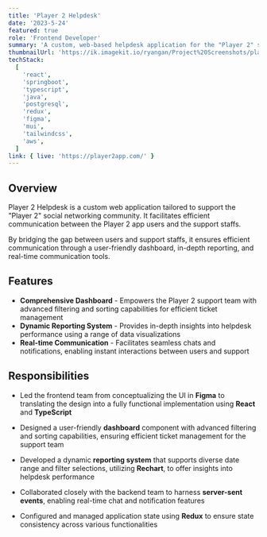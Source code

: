 ```yaml
---
title: 'Player 2 Helpdesk'
date: '2023-5-24'
featured: true
role: 'Frontend Developer'
summary: 'A custom, web-based helpdesk application for the "Player 2" social networking community'
thumbnailUrl: 'https://ik.imagekit.io/ryangan/Project%20Screenshots/player2-helpdesk/player2-thumbnail.png?updatedAt=1723238543464'
techStack:
  [
    'react',
    'springboot',
    'typescript',
    'java',
    'postgresql',
    'redux',
    'figma',
    'mui',
    'tailwindcss',
    'aws',
  ]
link: { live: 'https://player2app.com/' }
---
```


## Overview

Player 2 Helpdesk is a custom web application tailored to support the "Player 2" social networking community. It facilitates efficient communication between the Player 2 app users and the support staffs.

By bridging the gap between users and support staffs, it ensures efficient communication through a user-friendly dashboard, in-depth reporting, and real-time communication tools.

## Features

- **Comprehensive Dashboard** - Empowers the Player 2 support team with advanced filtering and sorting capabilities for efficient ticket management
- **Dynamic Reporting System** - Provides in-depth insights into helpdesk performance using a range of data visualizations
- **Real-time Communication** - Facilitates seamless chats and notifications, enabling instant interactions between users and support

## Responsibilities

- Led the frontend team from conceptualizing the UI in **Figma** to translating the design into a fully functional implementation using **React** and **TypeScript**

- Designed a user-friendly **dashboard** component with advanced filtering and sorting capabilities, ensuring efficient ticket management for the support team

- Developed a dynamic **reporting system** that supports diverse date range and filter selections, utilizing **Rechart**, to offer insights into helpdesk performance

- Collaborated closely with the backend team to harness **server-sent events**, enabling real-time chat and notification features

- Configured and managed application state using **Redux** to ensure state consistency across various functionalities
